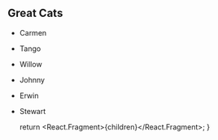 ## Great Cats

- Carmen
- Tango
- Willow
- Johnny
- Erwin
- Stewart

  return <React.Fragment>{children}</React.Fragment>;
}
